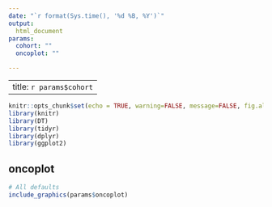 ```yaml
---
date: "`r format(Sys.time(), '%d %B, %Y')`"
output:
  html_document
params:
  cohort: ""
  oncoplot: ""

---
```

---
title: `r params$cohort`
---

```r
knitr::opts_chunk$set(echo = TRUE, warning=FALSE, message=FALSE, fig.align = 'center')
library(knitr)
library(DT)
library(tidyr)
library(dplyr)
library(ggplot2)
```

## oncoplot
```r
# All defaults
include_graphics(params$oncoplot)
```
